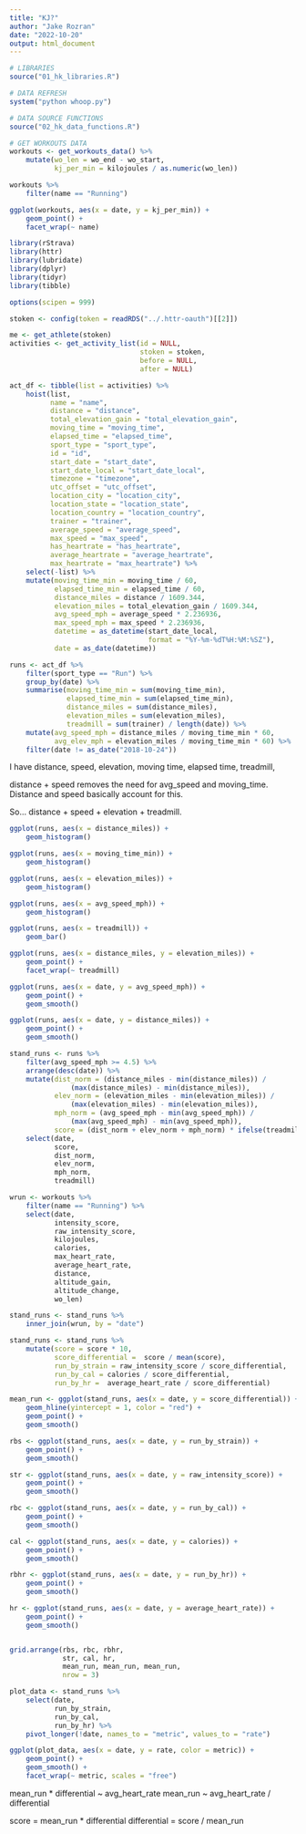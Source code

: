 ```yaml
---
title: "KJ?"
author: "Jake Rozran"
date: "2022-10-20"
output: html_document
---
```


```r
# LIBRARIES
source("01_hk_libraries.R")

# DATA REFRESH
system("python whoop.py")

# DATA SOURCE FUNCTIONS
source("02_hk_data_functions.R")

# GET WORKOUTS DATA
workouts <- get_workouts_data() %>% 
    mutate(wo_len = wo_end - wo_start,
           kj_per_min = kilojoules / as.numeric(wo_len))

workouts %>% 
    filter(name == "Running")

ggplot(workouts, aes(x = date, y = kj_per_min)) + 
    geom_point() +
    facet_wrap(~ name)
```

```r
library(rStrava)
library(httr)
library(lubridate)
library(dplyr)
library(tidyr)
library(tibble)

options(scipen = 999)

stoken <- config(token = readRDS("../.httr-oauth")[[2]])

me <- get_athlete(stoken)
activities <- get_activity_list(id = NULL, 
                                stoken = stoken, 
                                before = NULL,
                                after = NULL)

act_df <- tibble(list = activities) %>% 
    hoist(list, 
          name = "name", 
          distance = "distance",
          total_elevation_gain = "total_elevation_gain",
          moving_time = "moving_time",
          elapsed_time = "elapsed_time",
          sport_type = "sport_type",
          id = "id",
          start_date = "start_date",
          start_date_local = "start_date_local",
          timezone = "timezone",
          utc_offset = "utc_offset",
          location_city = "location_city",
          location_state = "location_state",
          location_country = "location_country",
          trainer = "trainer",
          average_speed = "average_speed", 
          max_speed = "max_speed",
          has_heartrate = "has_heartrate",
          average_heartrate = "average_heartrate",
          max_heartrate = "max_heartrate") %>% 
    select(-list) %>% 
    mutate(moving_time_min = moving_time / 60,
           elapsed_time_min = elapsed_time / 60,
           distance_miles = distance / 1609.344,
           elevation_miles = total_elevation_gain / 1609.344,
           avg_speed_mph = average_speed * 2.236936,
           max_speed_mph = max_speed * 2.236936,
           datetime = as_datetime(start_date_local, 
                                  format = "%Y-%m-%dT%H:%M:%SZ"),
           date = as_date(datetime))

runs <- act_df %>% 
    filter(sport_type == "Run") %>% 
    group_by(date) %>% 
    summarise(moving_time_min = sum(moving_time_min),
              elapsed_time_min = sum(elapsed_time_min),
              distance_miles = sum(distance_miles),
              elevation_miles = sum(elevation_miles),
              treadmill = sum(trainer) / length(date)) %>% 
    mutate(avg_speed_mph = distance_miles / moving_time_min * 60,
           avg_elev_mph = elevation_miles / moving_time_min * 60) %>% 
    filter(date != as_date("2018-10-24"))


```

I have distance, speed, elevation, moving time, elapsed time, treadmill, 

distance + speed removes the need for avg_speed and moving_time. Distance and 
speed basically account for this. 

So... distance + speed + elevation + treadmill. 

```r
ggplot(runs, aes(x = distance_miles)) + 
    geom_histogram()

ggplot(runs, aes(x = moving_time_min)) + 
    geom_histogram()

ggplot(runs, aes(x = elevation_miles)) + 
    geom_histogram()

ggplot(runs, aes(x = avg_speed_mph)) + 
    geom_histogram()

ggplot(runs, aes(x = treadmill)) + 
    geom_bar()

```

```r
ggplot(runs, aes(x = distance_miles, y = elevation_miles)) + 
    geom_point() + 
    facet_wrap(~ treadmill)

ggplot(runs, aes(x = date, y = avg_speed_mph)) + 
    geom_point() +
    geom_smooth()

ggplot(runs, aes(x = date, y = distance_miles)) +
    geom_point() + 
    geom_smooth()

stand_runs <- runs %>%
    filter(avg_speed_mph >= 4.5) %>% 
    arrange(desc(date)) %>% 
    mutate(dist_norm = (distance_miles - min(distance_miles)) / 
               (max(distance_miles) - min(distance_miles)),
           elev_norm = (elevation_miles - min(elevation_miles)) / 
               (max(elevation_miles) - min(elevation_miles)),
           mph_norm = (avg_speed_mph - min(avg_speed_mph)) / 
               (max(avg_speed_mph) - min(avg_speed_mph)),
           score = (dist_norm + elev_norm + mph_norm) * ifelse(treadmill == 1, 0.9, 1)) %>% 
    select(date,
           score,
           dist_norm,
           elev_norm,
           mph_norm,
           treadmill)

wrun <- workouts %>% 
    filter(name == "Running") %>% 
    select(date, 
           intensity_score,
           raw_intensity_score,
           kilojoules,
           calories,
           max_heart_rate,
           average_heart_rate,
           distance,
           altitude_gain,
           altitude_change,
           wo_len)

stand_runs <- stand_runs %>%
    inner_join(wrun, by = "date")

stand_runs <- stand_runs %>% 
    mutate(score = score * 10, 
           score_differential =  score / mean(score),
           run_by_strain = raw_intensity_score / score_differential,
           run_by_cal = calories / score_differential,
           run_by_hr =  average_heart_rate / score_differential)

mean_run <- ggplot(stand_runs, aes(x = date, y = score_differential)) + 
    geom_hline(yintercept = 1, color = "red") + 
    geom_point() + 
    geom_smooth()

rbs <- ggplot(stand_runs, aes(x = date, y = run_by_strain)) + 
    geom_point() + 
    geom_smooth()

str <- ggplot(stand_runs, aes(x = date, y = raw_intensity_score)) + 
    geom_point() + 
    geom_smooth()

rbc <- ggplot(stand_runs, aes(x = date, y = run_by_cal)) + 
    geom_point() + 
    geom_smooth()

cal <- ggplot(stand_runs, aes(x = date, y = calories)) + 
    geom_point() + 
    geom_smooth()

rbhr <- ggplot(stand_runs, aes(x = date, y = run_by_hr)) + 
    geom_point() + 
    geom_smooth()

hr <- ggplot(stand_runs, aes(x = date, y = average_heart_rate)) + 
    geom_point() + 
    geom_smooth()


grid.arrange(rbs, rbc, rbhr,
             str, cal, hr,
             mean_run, mean_run, mean_run,
             nrow = 3)

plot_data <- stand_runs %>% 
    select(date, 
           run_by_strain,
           run_by_cal,
           run_by_hr) %>% 
    pivot_longer(!date, names_to = "metric", values_to = "rate")

ggplot(plot_data, aes(x = date, y = rate, color = metric)) +
    geom_point() + 
    geom_smooth() + 
    facet_wrap(~ metric, scales = "free")

```

mean_run * differential ~ avg_heart_rate
mean_run ~ avg_heart_rate / differential

score = mean_run * differential
differential = score / mean_run

